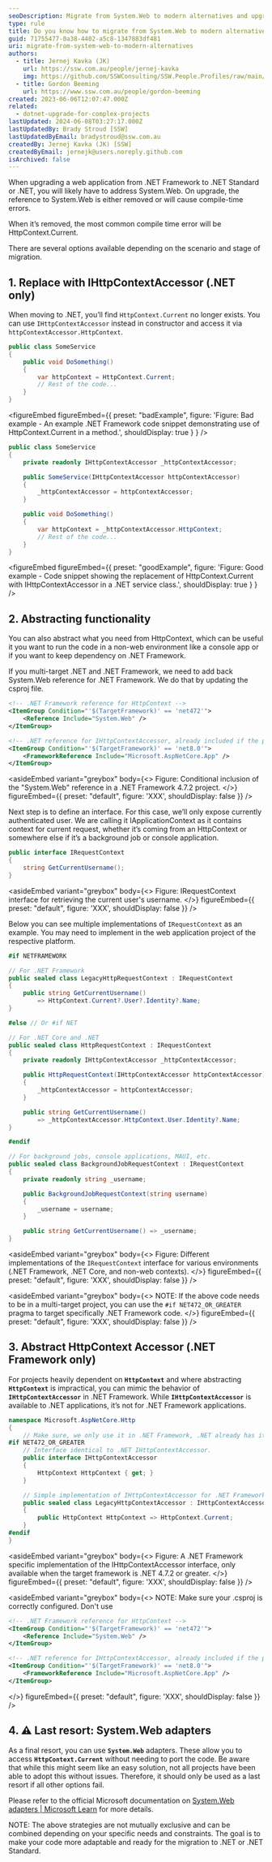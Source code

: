 ```yaml
---
seoDescription: Migrate from System.Web to modern alternatives and upgrade .NET Framework applications to .NET or .NET Standard.
type: rule
title: Do you know how to migrate from System.Web to modern alternatives
guid: 71755477-0a38-4402-a5c8-1347883df481
uri: migrate-from-system-web-to-modern-alternatives
authors:
  - title: Jernej Kavka (JK)
    url: https://ssw.com.au/people/jernej-kavka
    img: https://github.com/SSWConsulting/SSW.People.Profiles/raw/main/Jernej-Kavka/Images/Jernej-Kavka-Profile.jpg
  - title: Gordon Beeming
    url: https://www.ssw.com.au/people/gordon-beeming
created: 2023-06-06T12:07:47.000Z
related:
  - dotnet-upgrade-for-complex-projects
lastUpdated: 2024-06-08T03:27:17.000Z
lastUpdatedBy: Brady Stroud [SSW]
lastUpdatedByEmail: bradystroud@ssw.com.au
createdBy: Jernej Kavka (JK) [SSW]
createdByEmail: jernejk@users.noreply.github.com
isArchived: false
---
```


When upgrading a web application from .NET Framework to .NET Standard or .NET, you will likely have to address System.Web. On upgrade, the reference to System.Web is either removed or will cause compile-time errors.

When it’s removed, the most common compile time error will be HttpContext.Current.

There are several options available depending on the scenario and stage of migration.

## 1. Replace with IHttpContextAccessor (.NET only)

When moving to .NET, you’ll find `HttpContext.Current` no longer exists. You can use `IHttpContextAccessor` instead in constructor and access it via `httpContextAccessor.HttpContext`.

```csharp
public class SomeService
{
    public void DoSomething()
    {
        var httpContext = HttpContext.Current;
        // Rest of the code...
    }
}
```

<figureEmbed figureEmbed={{
  preset: "badExample",
  figure: 'Figure: Bad example - An example .NET Framework code snippet demonstrating use of HttpContext.Current in a method.',
  shouldDisplay: true
} } />


```csharp
public class SomeService
{
    private readonly IHttpContextAccessor _httpContextAccessor;

    public SomeService(IHttpContextAccessor httpContextAccessor)
    {
        _httpContextAccessor = httpContextAccessor;
    }

    public void DoSomething()
    {
        var httpContext = _httpContextAccessor.HttpContext;
        // Rest of the code...
    }
}
```

<figureEmbed figureEmbed={{
  preset: "goodExample",
  figure: 'Figure: Good example - Code snippet showing the replacement of HttpContext.Current with IHttpContextAccessor in a .NET service class.',
  shouldDisplay: true
} } />


## 2. Abstracting functionality

You can also abstract what you need from HttpContext, which can be useful it you want to run the code in a non-web environment like a console app or if you want to keep dependency on .NET Framework.

If you multi-target .NET and .NET Framework, we need to add back System.Web reference for .NET Framework. We do that by updating the csproj file.

```xml
<!-- .NET Framework reference for HttpContext -->
<ItemGroup Condition="'$(TargetFramework)' == 'net472'">
    <Reference Include="System.Web" />
</ItemGroup>

<!-- .NET reference for IHttpContextAccessor, already included if the project is WebApp -->
<ItemGroup Condition="'$(TargetFramework)' == 'net8.0'">
    <FrameworkReference Include="Microsoft.AspNetCore.App" />
</ItemGroup>
```

<asideEmbed
  variant="greybox"
  body={<>
    Figure: Conditional inclusion of the "System.Web" reference in a .NET Framework 4.7.2 project.
  </>}
  figureEmbed={{
    preset: "default",
    figure: 'XXX',
    shouldDisplay: false
  }}
/>

Next step is to define an interface. For this case, we’ll only expose currently authenticated user. We are calling it IApplicationContext as it contains context for current request, whether it’s coming from an HttpContext or somewhere else if it’s a background job or console application.

```csharp
public interface IRequestContext
{
    string GetCurrentUsername();
}
```

<asideEmbed
  variant="greybox"
  body={<>
    Figure: IRequestContext interface for retrieving the current user's username.
  </>}
  figureEmbed={{
    preset: "default",
    figure: 'XXX',
    shouldDisplay: false
  }}
/>

Below you can see multiple implementations of `IRequestContext` as an example. You may need to implement in the web application project of the respective platform.

```csharp
#if NETFRAMEWORK

// For .NET Framework
public sealed class LegacyHttpRequestContext : IRequestContext
{
    public string GetCurrentUsername()
        => HttpContext.Current?.User?.Identity?.Name;
}

#else // Or #if NET

// For .NET Core and .NET
public sealed class HttpRequestContext : IRequestContext
{
    private readonly IHttpContextAccessor _httpContextAccessor;

    public HttpRequestContext(IHttpContextAccessor httpContextAccessor)
    {
        _httpContextAccessor = httpContextAccessor;
    }

    public string GetCurrentUsername()
        => _httpContextAccessor.HttpContext.User.Identity?.Name;
}

#endif

// For background jobs, console applications, MAUI, etc.
public sealed class BackgroundJobRequestContext : IRequestContext
{
    private readonly string _username;

    public BackgroundJobRequestContext(string username)
    {
        _username = username;
    }

    public string GetCurrentUsername() => _username;
}
```

<asideEmbed
  variant="greybox"
  body={<>
    Figure: Different implementations of the `IRequestContext` interface for various environments (.NET Framework, .NET Core, and non-web contexts).
  </>}
  figureEmbed={{
    preset: "default",
    figure: 'XXX',
    shouldDisplay: false
  }}
/>

<asideEmbed
  variant="greybox"
  body={<>
    NOTE: If the above code needs to be in a multi-target project, you can use the `#if NET472_OR_GREATER` pragma to target specifically .NET Framework code.
  </>}
  figureEmbed={{
    preset: "default",
    figure: 'XXX',
    shouldDisplay: false
  }}
/>

## 3. Abstract HttpContext Accessor (.NET Framework only)

For projects heavily dependent on **`HttpContext`** and where abstracting **`HttpContext`** is impractical, you can mimic the behavior of **`IHttpContextAccessor`** in .NET Framework. While **`IHttpContextAccessor`** is available to .NET applications, it’s not for .NET Framework applications.

```csharp
namespace Microsoft.AspNetCore.Http
{
    // Make sure, we only use it in .NET Framework, .NET already has it's own implementation.
#if NET472_OR_GREATER
    // Interface identical to .NET IHttpContextAccessor.
    public interface IHttpContextAccessor
    {
        HttpContext HttpContext { get; }
    }

    // Simple implementation of IHttpContextAccessor for .NET Framework
    public sealed class LegacyHttpContextAccessor : IHttpContextAccessor
    {
        public HttpContext HttpContext => HttpContext.Current;
    }
#endif
}
```

<asideEmbed
  variant="greybox"
  body={<>
    Figure: A .NET Framework specific implementation of the IHttpContextAccessor interface, only available when the target framework is .NET 4.7.2 or greater.
  </>}
  figureEmbed={{
    preset: "default",
    figure: 'XXX',
    shouldDisplay: false
  }}
/>

<asideEmbed
  variant="greybox"
  body={<>
    NOTE: Make sure your .csproj is correctly configured. Don't use

```xml
<!-- .NET Framework reference for HttpContext -->
<ItemGroup Condition="'$(TargetFramework)' == 'net472'">
    <Reference Include="System.Web" />
</ItemGroup>

<!-- .NET reference for IHttpContextAccessor, already included if the project is WebApp -->
<ItemGroup Condition="'$(TargetFramework)' == 'net8.0'">
    <FrameworkReference Include="Microsoft.AspNetCore.App" />
</ItemGroup>
```

  </>}
  figureEmbed={{
    preset: "default",
    figure: 'XXX',
    shouldDisplay: false
  }}
/>

## 4. ⚠️ Last resort: System.Web adapters

As a final resort, you can use **`System.Web`** adapters. These allow you to access **`HttpContext.Current`** without needing to port the code. Be aware that while this might seem like an easy solution, not all projects have been able to adopt this without issues. Therefore, it should only be used as a last resort if all other options fail.

Please refer to the official Microsoft documentation on [System.Web adapters | Microsoft Learn](https://learn.microsoft.com/en-us/aspnet/core/migration/inc/adapters?view=aspnetcore-7.0&WT.mc_id=DT-MVP-33518) for more details.

NOTE: The above strategies are not mutually exclusive and can be combined depending on your specific needs and constraints. The goal is to make your code more adaptable and ready for the migration to .NET or .NET Standard.
